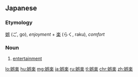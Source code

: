 {{also|娛樂|娱乐}}
==Japanese==
{{ja-kanjitab|ご|らく|yomi=on}}

===Etymology===
[[娯]] (ご, go), ''enjoyment'' + [[楽]] (らく, raku), ''comfort''

===Noun===
{{ja-noun|ごらく|kyu=娛樂}}

# [[entertainment]]

[[lo:娯楽]]
[[hu:娯楽]]
[[mg:娯楽]]
[[ja:娯楽]]
[[ru:娯楽]]
[[tl:娯楽]]
[[chr:娯楽]]
[[zh:娯楽]]